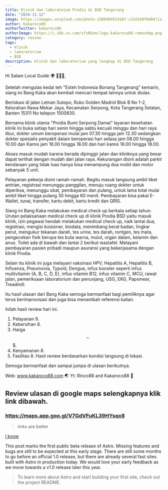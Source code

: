 ```yaml
---
title: Klinik dan laboratoium Prodia di BSD Tangerang
date: "2024-11-12"
image: https://images.unsplash.com/photo-1589409514187-c21d14df0d04?ixid=MnwxMjA3fDB8MHxwaG90by1wYWdlfHx8fGVufDB8fHx8&ixlib=rb-1.2.1&auto=format&fit=crop&w=1650&q=80
author: Kakaroco88
authorTwitter: kakaroco88
authorImage: https://i.ibb.co.com/zfvN3xm/logo-kakaroco88-removebg.png
category: review
tags:
  - klinik
  - laboratorium
  - BSD
description: Klinik dan laboratorium yang lengkap di BSD Tangerang
---
```


Hi Salam Local Guide 🌍 🙋🏻‍♂️,

Setelah mengulas kedai teh "Esteh Indonesia Bonang Tangerang" kemarin, siang ini Bang Kaka akan kembali mencari tempat lainnya untuk diulas.

Berlokasi di jalan Letnan Sutopo, Ruko Golden Madrid Blok B No 1-2, Kelurahan Rawa Mekar Jaya, Kecamatan Serpong, Kota Tangerang Selatan, Banten 15311 No telepon 1500830.

Bernama klinik utama "Prodia Bumi Serpong Damai" layanan kesehatan klinik ini buka setiap hari senin hingga sabtu kecuali minggu dan hari raya libur, dokter umum beroperasi mulai jam 07.30 hingga jam 12.30 sedangkan dokter spesialis penyakit dalam beroperasi hari selasa jam 08.00 hingga 10.00 dan Kamis jam 16.00 hingga 18.00 dan hari kamis 16.00 hingga 18.00.

Akses masuk mudah karena berada dipinggir jalan dan kliniknya yang besar dapat terlihat dengan mudah dari jalan raya. Kekurangan disini adalah parkir kendaraan yang tidak luas hanya bisa menampung dua mobil dan motor sebanyak 5 unit.

Pelayanan pekerja disini ramah-ramah. Begitu masuk langsung ambil tiket antrian, registrasi menunggu panggilan, menuju ruang dokter untuk diperiksa, menunggu obat, pembayaran dan pulang, untuk lama total mulai ambil tiket hingga pulang 30 hingga 60 menit. Pembayaran bisa pakai E-Wallet, tunai, transfer, kartu debit, kartu kredit dan QRIS.

Siang ini Bang Kaka melakukan medical check up berkala setiap tahun. Urutan pelaksanaan medical check up di klinik Prodia BSD yaitu masuk klinik, izin pegawai hendak melakukan medical check up, naik lantai dua, registrasi, mengisi kuisioner, biodata, menimbang berat badan, lingkar perut, mengukur tekanan darah, tes urine, tes darah, rontgen, tes mata, pengecekan fisik berupa tes buta warna, mulut, organ dalam, kelamin dan anus. Toilet ada di bawah dan lantai 2 berikut wastafel. Melayani pembayaran pasien pribadi maupun asuransi yang bekerjasama dengan klinik Prodia.

Selain itu klinik ini juga melayani vaksinasi HPV, Hepatitis A, Hepatitis B, Influenza, Pneumonia, Typoid, Dengue, infus booster seperti infus multivitamin (A, B, C, D, E), infus vitamin B12, infus vitamin C, MCU, rawat jalan, pemeriksaan laboratorium dan penunjang, USG, EKG, Papsmear, Treadmill.

Itu hasil ulasan dari Bang Kaka semoga bermanfaat bagi pemiliknya agar terus berimprovisasi dan juga bisa menambah referensi  kalian.

Inilah hasil review hari ini.
1. Pelayanan 9.
2. Kebersihan 8.
3. Harga $$-$$$.
4. Kenyamanan 8.
5. Fasilitas 8.
Hasil review berdasarkan kondisi langsung di lokasi.

Semoga bermanfaat dan sampai jumpa di ulasan berikutnya.

Web: www.kakaroco88.com 🌏
Yt: Rinco88 and Kakaroco88 🚩

## Review ulasan di google maps selengkapnya klik link dibawah.

### https://maps.app.goo.gl/V7GdVFuKL39HYsqx8

> links are better

[I know](https://maps.app.goo.gl/V7GdVFuKL39HYsqx8)

This post marks the first public beta release of Astro. Missing features and bugs are still to be expected at this early stage. There are still some months to go before an official 1.0 release, but there are already several fast sites built with Astro in production today. We would love your early feedback as we move towards a v1.0 release later this year.

> To learn more about Astro and start building your first site, check out the project README.

